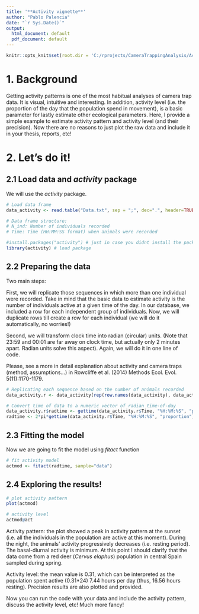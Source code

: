 ```yaml
---
title: '**Activity vignette**'
author: "Pablo Palencia"
date: "`r Sys.Date()`"
output:
  html_document: default
  pdf_document: default
---
```


```r
knitr::opts_knit$set(root.dir = 'C:/rprojects/CameraTrappingAnalysis/Activity')
```


# 1. Background

Getting activity patterns is one of the most habitual analyses of camera trap data. It is visual, intuitive and interesting. In addition, activity level (i.e. the proportion of the day that the population spend in movement), is a basic parameter for lastly estimate other ecological parameters. 
Here, I provide a simple example to estimate activity pattern and activity level (and their precision). Now there are no reasons to just plot the raw data and include it in your thesis, reports, etc!


# 2. Let's do it!
## 2.1 Load data and *activity* package
We will use the *activity* package.
```r
# Load data frame
data_activity <- read.table("Data.txt", sep = ";", dec=".", header=TRUE, as.is=TRUE) # data frame

# Data frame structure:
# N_ind: Number of individuals recorded
# Time: Time (HH:MM:SS format) when animals were recorded

#install.packages("activity") # just in case you didnt install the package previously
library(activity) # load package
```

## 2.2 Preparing the data
Two main steps:

First, we will replicate those sequences in which more than one individual were recorded. Take in mind that the basic data to estimate activity is the number of individuals active at a given time of the day. In our database, we included a row for each independent group of individuals. Now, we will duplicate rows till create a row for each individual (we will do it automatically, no worries!)

Second, we will transform clock time into radian (circular) units. (Note that 23:59 and 00:01 are far away on clock time, but actually only 2 minutes apart. Radian units solve this aspect). Again, we will do it in one line of code.

Please, see a more in detail explanation about activity and camera traps (method, assumptions...) in Rowcliffe et al. (2014) Methods Ecol. Evol. 5(11):1170-1179.

```r

# Replicating each sequence based on the number of animals recorded
data_activity.r <- data_activity[rep(row.names(data_activity), data_activity$N_ind), 1:2] 

# Convert time of data to a numeric vector of radian time-of-day
data_activity.r$radtime <- gettime(data_activity.r$Time, "%H:%M:%S", "proportion")
radtime <- 2*pi*gettime(data_activity.r$Time, "%H:%M:%S", "proportion")


```

## 2.3 Fitting the model
Now we are going to fit the model using *fitact* function
```r

# fit activity model
actmod <- fitact(radtime, sample="data") 

```

## 2.4 Exploring the results!
```r
# plot activity pattern
plot(actmod)

# activity level
actmod@act

```

Activity pattern: the plot showed a peak in activity pattern at the sunset (i.e. all the individuals in the population are active at this moment). During the night, the animals' activity progressively decreases (i.e. resting period). The basal-diurnal activity is minimum. At this point I should clarify that the data come from a red deer (*Cervus elaphus*) population in central Spain sampled during spring.

Activity level: the mean value is 0.31, which can be interpreted as the population spent active (0.31*24) 7.44 hours per day (thus, 16.56 hours resting). Precision results are also plotted and provided.

Now you can run the code with your data and include the activity pattern, discuss the activity level, etc! Much more fancy!


